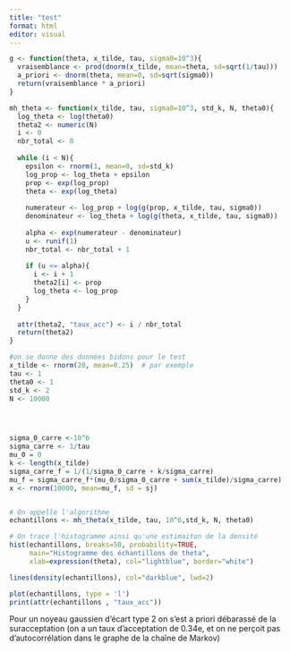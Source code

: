 ---
title: "test"
format: html
editor: visual
---

```{r}
g <- function(theta, x_tilde, tau, sigma0=10^3){
  vraisemblance <- prod(dnorm(x_tilde, mean=theta, sd=sqrt(1/tau)))
  a_priori <- dnorm(theta, mean=0, sd=sqrt(sigma0))
  return(vraisemblance * a_priori)
}

mh_theta <- function(x_tilde, tau, sigma0=10^3, std_k, N, theta0){
  log_theta <- log(theta0)
  theta2 <- numeric(N)
  i <- 0
  nbr_total <- 0
  
  while (i < N){
    epsilon <- rnorm(1, mean=0, sd=std_k)
    log_prop <- log_theta + epsilon
    prop <- exp(log_prop)
    theta <- exp(log_theta)
    
    numerateur <- log_prop + log(g(prop, x_tilde, tau, sigma0))
    denominateur <- log_theta + log(g(theta, x_tilde, tau, sigma0))
    
    alpha <- exp(numerateur - denominateur)
    u <- runif(1)
    nbr_total <- nbr_total + 1
    
    if (u <= alpha){
      i <- i + 1
      theta2[i] <- prop
      log_theta <- log_prop
    }
  }
  
  attr(theta2, "taux_acc") <- i / nbr_total
  return(theta2)
}

```

```{r}
#on se donne des données bidons pour le test
x_tilde <- rnorm(20, mean=0.25)  # par exemple
tau <- 1
theta0 <- 1
std_k <- 2
N <- 10000




sigma_0_carre <-10^6 
sigma_carre <- 1/tau
mu_0 = 0
k <- length(x_tilde)
sigma_carre_f = 1/(1/sigma_0_carre + k/sigma_carre)
mu_f = sigma_carre_f*(mu_0/sigma_0_carre + sum(x_tilde)/sigma_carre)
x <- rnorm(10000, mean=mu_f, sd = sj)


# On appelle l'algorithme
echantillons <- mh_theta(x_tilde, tau, 10^6,std_k, N, theta0)

# On trace l'histogramme ainsi qu'une estimaiton de la densité
hist(echantillons, breaks=50, probability=TRUE,
     main="Histogramme des échantillons de theta",
     xlab=expression(theta), col="lightblue", border="white")

lines(density(echantillons), col="darkblue", lwd=2)

plot(echantillons, type = 'l')
print(attr(echantillons , "taux_acc"))
```
Pour un noyeau gaussien d'écart type 2 on s'est a priori débarassé de la suracceptation (on a un taux d'acceptation de 0.34e, et on ne perçoit pas d'autocorrélation dans le graphe de la chaîne de Markov)
